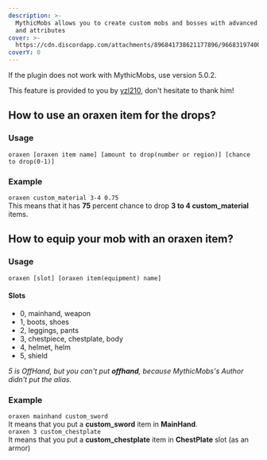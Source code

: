```yaml
---
description: >-
  MythicMobs allows you to create custom mobs and bosses with advanced skills
  and attributes
cover: >-
  https://cdn.discordapp.com/attachments/896841738621177896/966831974004174858/unknown.png
coverY: 0
---
```


If the plugin does not work with MythicMobs, use version 5.0.2.


This feature is provided to you by [yzl210](https://github.com/yzl210), don't hesitate to thank him!



## How to use an oraxen item for the drops?

### Usage

`oraxen [oraxen item name] [amount to drop(number or region)] [chance to drop(0-1)]`

### Example

`oraxen custom_material 3-4 0.75`\
This means that it has **75** percent chance to drop **3 to 4 custom\_material** items.

## How to equip your mob with an oraxen item?

### Usage

`oraxen [slot] [oraxen item(equipment) name]`

#### Slots

* 0, mainhand, weapon
* 1, boots, shoes
* 2, leggings, pants
* 3, chestpiece, chestplate, body
* 4, helmet, helm
* 5, shield

_5 is OffHand, but you can't put **offhand**, because MythicMobs's Author didn't put the alias._

### Example

`oraxen mainhand custom_sword`\
It means that you put a **custom\_sword** item in **MainHand**.\
`oraxen 3 custom_chestplate`\
It means that you put a **custom\_chestplate** item in **ChestPlate** slot (as an armor)
